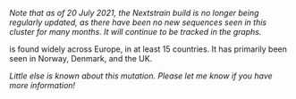 

_Note that as of 20 July 2021, the Nextstrain build is no longer being regularly updated, as there have been no new sequences seen in this cluster for many months. It will continue to be tracked in the graphs._

<VarOrLin name="20B/S:626S"/> is found widely across Europe, in at least 15 countries. It has primarily been seen in Norway, Denmark, and the UK.

_Little else is known about this mutation. Please let me know if you have more information!_
